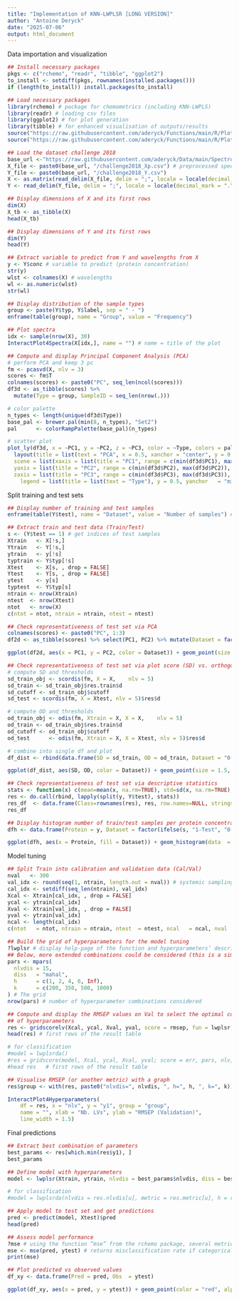```yaml
---
title: "Implementation of KNN-LWPLSR [LONG VERSION]"
author: "Antoine Deryck"
date: "2025-07-06"
output: html_document
---
```


Data importation and visualization
```r
## Install necessary packages
pkgs <- c("rchemo", "readr", "tibble", "ggplot2")
to_install <- setdiff(pkgs, rownames(installed.packages()))
if (length(to_install)) install.packages(to_install)

## Load necessary packages
library(rchemo) # package for chemometrics (including KNN-LWPLS)  
library(readr) # loading csv files 
library(ggplot2) # for plot generation 
library(tibble) # for enhanced visualisation of outputs/results 
source("https://raw.githubusercontent.com/aderyck/Functions/main/R/Plotting_tools/InteractPlot4Spectra.R") # function for interactive plots of spectra, based on plotly and hosted on Github
source("https://raw.githubusercontent.com/aderyck/Functions/main/R/Plotting_tools/InteractPlot4Hyperparameters.R") # function for interactive plots for hyperparameter selection, based on plotly and hosted on Github

## Load the dataset challenge 2018
base_url <-"https://raw.githubusercontent.com/aderyck/Data/main/Spectroscopy/Challenge/Challenge2018" # GitHub folder where csv files are stored
X_file <- paste0(base_url, "/challenge2018_Xp.csv") # preprocessed spectra
Y_file <- paste0(base_url, "/challenge2018_Y.csv")
X <- as.matrix(read_delim(X_file, delim = ";", locale = locale(decimal_mark = "."), col_names = TRUE, col_types = cols(.default = col_double())))
Y <- read_delim(Y_file, delim = ";", locale = locale(decimal_mark = "."), col_names = TRUE, show_col_types = FALSE)

## Display dimensions of X and its first rows
dim(X)
X_tb <- as_tibble(X)
head(X_tb)

## Display dimensions of Y and its first rows
dim(Y)
head(Y) 

## Extract variable to predict from Y and wavelengths from X
y <- Y$conc # variable to predict (protein concentration)
str(y)
wlst <- colnames(X) # wavelengths
wl <- as.numeric(wlst)
str(wl)

## Display distribution of the sample types 
group <- paste(Y$typ, Y$label, sep = " - ")
enframe(table(group), name = "Group", value = "Frequency")

## Plot spectra 
idx <- sample(nrow(X), 30)
InteractPlot4Spectra(X[idx,], name = "") # name = title of the plot

## Compute and display Principal Component Analysis (PCA) 
# perform PCA and keep 3 pc
fm <- pcasvd(X, nlv = 3)
scores <- fm$T
colnames(scores) <- paste0("PC", seq_len(ncol(scores)))
df3d <- as_tibble(scores) %>%
  mutate(Type = group, SampleID = seq_len(nrow(.)))

# color palette
n_types <- length(unique(df3d$Type))
base_pal <- brewer.pal(min(8, n_types), "Set2")
pal      <- colorRampPalette(base_pal)(n_types)

# scatter plot
plot_ly(df3d, x = ~PC1, y = ~PC2, z = ~PC3, color = ~Type, colors = pal, type = "scatter3d", mode = "markers", marker = list(size = 2), hoverinfo = "text", text = ~paste("Sample:", SampleID)) %>%
  layout(title = list(text = "PCA", x = 0.5, xanchor = "center", y = 0.90, yanchor = "top"),
  scene = list(xaxis = list(title = "PC1", range = c(min(df3d$PC1), max(df3d$PC1)), zeroline = FALSE, showline = TRUE, mirror = TRUE),
  yaxis = list(title = "PC2", range = c(min(df3d$PC2), max(df3d$PC2)), zeroline = FALSE, showline = TRUE, mirror = TRUE),
  zaxis = list(title = "PC3", range = c(min(df3d$PC3), max(df3d$PC3)), zeroline = FALSE, showline = TRUE, mirror = TRUE)),
    legend = list(title = list(text = "Type"), y = 0.5, yanchor   = "middle", itemsizing = "constant"))
```

Split training and test sets
```r
## Display number of training and test samples
enframe(table(Y$test), name = "Dataset", value = "Number of samples") # train/test repartition already included in test column

## Extract train and test data (Train/Test)
s <- (Y$test == 1) # get indices of test samples
Xtrain   <- X[!s,]
Ytrain   <- Y[!s,]
ytrain   <- y[!s]
typtrain <- Y$typ[!s]
Xtest    <- X[s, , drop = FALSE]
Ytest    <- Y[s, , drop = FALSE]
ytest    <- y[s]
typtest  <- Y$typ[s]
ntrain <- nrow(Xtrain)
ntest  <- nrow(Xtest)
ntot   <- nrow(X)
c(ntot = ntot, ntrain = ntrain, ntest = ntest)

## Check representativeness of test set via PCA
colnames(scores) <- paste0("PC", 1:3)
df2d <- as_tibble(scores) %>% select(PC1, PC2) %>% mutate(Dataset = factor(ifelse(s, "1-Test", "0-Train")))

ggplot(df2d, aes(x = PC1, y = PC2, color = Dataset)) + geom_point(size = 1.5, alpha = 0.8) + scale_color_manual(values = c("0-Train" = "blue", "1-Test" = "red")) + labs(x = "PC1", y = "PC2", color = "Dataset") + guides(color = guide_legend(override.aes = list(size = 2, alpha = 1))) + theme_bw() + theme_bw() + theme(panel.grid.major = element_line(color = "grey80"), panel.grid.minor = element_blank(), legend.title = element_text(size = 14), legend.text = element_text(size = 12), legend.key.size = unit(1.2, "lines"))

## Check representativeness of test set via plot score (SD) vs. orthogonal distances (OD)
# compute SD and thresholds
sd_train_obj <- scordis(fm, X = X,    nlv = 5)
sd_train <- sd_train_obj$res.train$d
sd_cutoff <- sd_train_obj$cutoff
sd_test <- scordis(fm, X = Xtest, nlv = 5)$res$d

# compute OD and thresholds
od_train_obj <- odis(fm, Xtrain = X, X = X,    nlv = 5)
od_train <- od_train_obj$res.train$d
od_cutoff <- od_train_obj$cutoff
od_test      <- odis(fm, Xtrain = X, X = Xtest, nlv = 5)$res$d

# combine into single df and plot
df_dist <- rbind(data.frame(SD = sd_train, OD = od_train, Dataset = "0-Train", stringsAsFactors = FALSE), data.frame(SD = sd_test, OD = od_test, Dataset = "1-Test", stringsAsFactors = FALSE))

ggplot(df_dist, aes(SD, OD, color = Dataset)) + geom_point(size = 1.5, alpha = 0.8) + scale_color_manual(values = c("0-Train" = "blue", "1-Test" = "red")) +   geom_vline(xintercept = sd_cutoff, linetype = "dashed") + geom_hline(yintercept = od_cutoff, linetype = "dashed") + labs(x = "SD", y = "OD", color = "Dataset") + guides(color = guide_legend(override.aes = list(size = 2, alpha = 1))) + theme_bw() + theme(panel.grid.major = element_line(color = "grey80"), panel.grid.minor = element_blank(), legend.title = element_text(size = 14), legend.text = element_text(size = 12), legend.key.size = unit(1.2, "lines"))

## Check representativeness of test set via descriptive statistics
stats <- function(x) c(mean=mean(x, na.rm=TRUE), std=sd(x, na.rm=TRUE), min=min(x, na.rm=TRUE), max=max(x, na.rm=TRUE), n=length(x), nmissing=sum(is.na(x)))
res <- do.call(rbind, lapply(split(y, Y$test), stats))
res_df  <- data.frame(Class=rownames(res), res, row.names=NULL, stringsAsFactors=FALSE)
res_df

## Display histogram number of train/test samples per protein concentration
dfh <- data.frame(Protein = y, Dataset = factor(ifelse(s, "1-Test", "0-Train")))

ggplot(dfh, aes(x = Protein, fill = Dataset)) + geom_histogram(data  = subset(dfh, Dataset == "0-Train"), bins  = 30, color = "grey95", size = 0.05, alpha = 1) + geom_histogram(data  = subset(dfh, Dataset == "1-Test"), bins  = 30, color = "grey95", size  = 0.05, alpha = 1) + scale_fill_manual(values = c("0-Train" = "steelblue", "1-Test" = "goldenrod")) + labs(x = "Protein", y    = "Nb. observations", fill = "") + theme_bw() + theme(legend.position = "top", axis.title = element_text(size = 12), axis.text = element_text(size = 10), legend.text = element_text(size = 11), panel.grid.major  = element_line(color = "grey80"), panel.grid.minor  = element_blank())
```

Model tuning
```r
## Split Train into calibration and validation data (Cal/Val)
nval   <- 300
val_idx <- round(seq(1, ntrain, length.out = nval)) # systemic sampling
cal_idx <- setdiff(seq_len(ntrain), val_idx)
Xcal <- Xtrain[cal_idx, , drop = FALSE]
ycal <- ytrain[cal_idx]
Xval <- Xtrain[val_idx, , drop = FALSE]
yval <- ytrain[val_idx]
ncal <- length(cal_idx)
c(ntot   = ntot, ntrain = ntrain, ntest  = ntest, ncal   = ncal, nval   = nval)

## Build the grid of hyperparameters for the model tuning
?lwplsr # display help-page of the function and hyperparameters’ descriptions
## Below, more extended combinations could be considered (this is a simplification for the example)
pars <- mpars(
  nlvdis = 15,
  diss   = "mahal",
  h      = c(1, 2, 4, 6, Inf),
  k      = c(200, 350, 500, 1000)
) # The grid
nrow(pars) # number of hyperparameter combinations considered

## Compute and display the RMSEP values on Val to select the optimal combination 
## of hyperparameters
res <- gridscorelv(Xcal, ycal, Xval, yval, score = rmsep, fun = lwplsr, pars = pars, nlv = 0:15, verb = FALSE)
head(res) # first rows of the result table

# for classification
#model = lwplsrda()
#res = gridscore(model, Xcal, ycal, Xval, yval; score = err, pars, nlv, verbose = false) # for classification, only the misclassification rate (err) is provided by “gridscore”, consider other packages for unbalanced datasets
#head res   # first rows of the result table

## Visualise RMSEP (or another metric) with a graph
res$group <- with(res, paste0("nlvdis=", nlvdis, ", h=", h, ", k=", k))

InteractPlot4Hyperparameters(
    df = res, x = "nlv", y = "y1", group = "group", 
    name = "", xlab = "Nb. LVs", ylab = "RMSEP (Validation)",
    line_width = 1.5)
```

Final predictions
```r
## Extract best combination of parameters
best_params <- res[which.min(res$y1), ]
best_params

## Define model with hyperparameters
model <- lwplsr(Xtrain, ytrain, nlvdis = best_params$nlvdis, diss = best_params$diss, h = best_params$h, k = best_params$k, nlv = best_params$nlv)

# for classification
#model = lwplsrda(nlvdis = res.nlvdis[u], metric = res.metric[u], h = res.h[u], k = res.k[u], nlv = res.nlv[u])

## Apply model to test set and get predictions
pred <- predict(model, Xtest)$pred
head(pred)

## Assess model performance
?mse # using the function “mse” from the rchemo package, several metrics are computed, see help page of “mse” for more information about how those metrics are computed
mse <- mse(pred, ytest) # returns misclassification rate if categorical variable
print(mse)

## Plot predicted vs observed values
df_xy <- data.frame(Pred = pred, Obs  = ytest)

ggplot(df_xy, aes(x = pred, y = ytest)) + geom_point(color = "red", alpha = 0.5, size = 2, shape = 16) + geom_abline(intercept = 0, slope = 1, color = "grey50", linetype = "dashed") + labs(x = "Predictions", y = "Observed test data", title = "Protein concentration (%)") + expand_limits(x = 0, y = 0) + theme_bw() + theme(plot.title = element_text(size = 18, hjust = 0.5), axis.title = element_text(size = 14), axis.text = element_text(size = 12), panel.grid.major = element_line(color = "grey80"), panel.grid.minor = element_blank())
```
